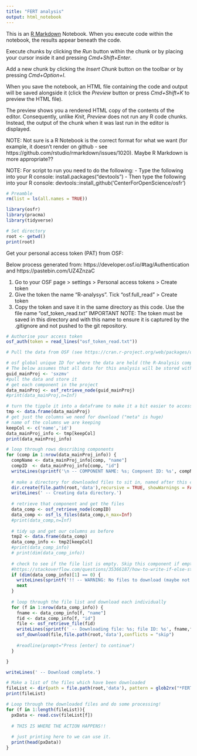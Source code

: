 ```yaml
---
title: "FERT analysis"
output: html_notebook
---
```


This is an [R Markdown](http://rmarkdown.rstudio.com) Notebook. When you execute code within the notebook, the results appear beneath the code. 

Execute chunks by clicking the *Run* button within the chunk or by placing your cursor inside it and pressing *Cmd+Shift+Enter*. 

Add a new chunk by clicking the *Insert Chunk* button on the toolbar or by pressing *Cmd+Option+I*.

When you save the notebook, an HTML file containing the code and output will be saved alongside it (click the *Preview* button or press *Cmd+Shift+K* to preview the HTML file). 

The preview shows you a rendered HTML copy of the contents of the editor. Consequently, unlike *Knit*, *Preview* does not run any R code chunks. Instead, the output of the chunk when it was last run in the editor is displayed.

NOTE: Not sure is a R Notebook is the correct format for what we want (for example, it doesn't render on github - see https://github.com/rstudio/rmarkdown/issues/1020). Maybe R Markdown is more appropriate??

NOTE: For script to run you need to do the following:
    - Type the following into your R console: 
            install.packages("devtools")
    - Then type the following into your R console:
            devtools::install_github('CenterForOpenScience/osfr')



```r
# Preamble
rm(list = ls(all.names = TRUE))

library(osfr) 
library(pracma)
library(tidyverse)
```

```r
# Set directory
root <- getwd()
print(root)
```


Get your personal access token (PAT) from OSF: 

Below process generated from: https://developer.osf.io/#tag/Authentication and https://pastebin.com/UZ4ZnzaC 

1. Go to your OSF page > settings > Personal access tokens > Create token 
2. Give the token the name "R-analysys". Tick "osf.full_read" > Create token
3. Copy the token and save it in the same directory as this code. Use the file name "osf_token_read.txt" 
IMPORTANT NOTE: The token must be saved in this directory and with this name to ensure it is captured by the .gitignore and not pushed to the git repository.

```r
# Authorise your access token
osf_auth(token = read_lines("osf_token_read.txt"))
```



```r
# Pull the data from OSF (see https://cran.r-project.org/web/packages/osfr/vignettes/getting_started.html)

# osf global unique ID for where the data are held (the R-Analysis component)
# The below assumes that all data for this analysis will be stored within this component
guid_mainProj <- 'sxzmv' 
#pull the data and store it
# get each component in the project
data_mainProj <- osf_retrieve_node(guid_mainProj)
#print(data_mainProj,n=Inf)
```

```r
# turn the tipple it into a dataframe to make it a bit easier to access our columns
tmp <- data.frame(data_mainProj)
# get just the columns we need for download ("meta" is huge)
# name of the columns we are keeping
keepCol <- c('name','id')
data_mainProj_info <- tmp[keepCol]
print(data_mainProj_info)
```

```r
# loop through rows describing components
for (comp in 1:nrow(data_mainProj_info)) {
  compName <- data_mainProj_info[comp, "name"]
  compID  <- data_mainProj_info[comp, "id"]
  writeLines(sprintf('\n -- COMPONENT NAME: %s; Compnent ID: %s', compName,compID))
  
  # make a directory for downloaded files to sit in, named after this component (supress "directory already exists" and other warnings)
  dir.create(file.path(root,'data'),recursive = TRUE, showWarnings = FALSE)
  writeLines(' -- Creating data directory.')
  
  # retrieve that component and get the files 
  data_comp <- osf_retrieve_node(compID)
  data_comp <- osf_ls_files(data_comp,n_max=Inf)
  #print(data_comp,n=Inf)
  
  # tidy up and get our columns as before
  tmp2 <- data.frame(data_comp)
  data_comp_info <- tmp2[keepCol]
  #print(data_comp_info)
  # print(dim(data_comp_info))
  
  # check to see if the file list is empty. Skip this component if empty
  #https://stackoverflow.com/questions/35366187/how-to-write-if-else-statements-if-dataframe-is-empty
  if (dim(data_comp_info)[1] == 0) {
    writeLines(sprintf('!! -- WARNING: No files to download (maybe not stored directly on OSF)? \n -- You will need to download these files manually.'))
    next
  }
  
  # loop through the file list and download each individually
  for (f in 1:nrow(data_comp_info)) {
    fname <- data_comp_info[f, "name"]
    fid <- data_comp_info[f, "id"]
    file <- osf_retrieve_file(fid)
    writeLines(sprintf(' -- Downloading file: %s; file ID: %s', fname,fid))
    osf_download(file,file.path(root,'data'),conflicts = "skip")
  
    #readline(prompt="Press [enter] to continue")
  }

}

writeLines(' -- Download complete.')
```

```r
# Make a list of the files which have been downloaded
fileList <- dir(path = file.path(root,'data'), pattern = glob2rx("*FERT*.csv"), full.names = TRUE, recursive = TRUE)
print(fileList)
```

```r
# Loop through the downloaded files and do some processing! 
for (f in 1:length(fileList)){
  pxData <- read.csv(fileList[f])
  
  # THIS IS WHERE THE ACTION HAPPENS!!
  
  # just printing here to we can use it.
  print(head(pxData))
}


```


